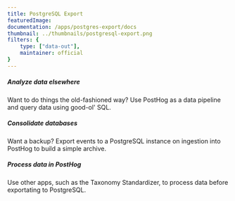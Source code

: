 ```yaml
---
title: PostgreSQL Export
featuredImage: 
documentation: /apps/postgres-export/docs
thumbnail: ../thumbnails/postgresql-export.png
filters: {
    type: ["data-out"],
    maintainer: official
}
---
```


<Section
    divider={false}
    title="Export events from PostHog to a PostgreSQL instance upon ingestion, enabling SQL analysis, archiving and more."
    size="full"
    cols={3}
>
    <div>
        <h5>Analyze data elsewhere</h5>
        <p>Want to do things the old-fashioned way? Use PostHog as a data pipeline and query data using good-ol' SQL.</p>
    </div>
    <div>
        <h5>Consolidate databases</h5>
        <p>Want a backup? Export events to a PostgreSQL instance on ingestion into PostHog to build a simple archive.</p>
    </div>
    <div>
        <h5>Process data in PostHog</h5>
        <p>Use other apps, such as the Taxonomy Standardizer, to process data before exportating to PostgreSQL.</p>
    </div>
</Section>

<TutorialsSlider topic="postgres-export" />

<Documentation />
